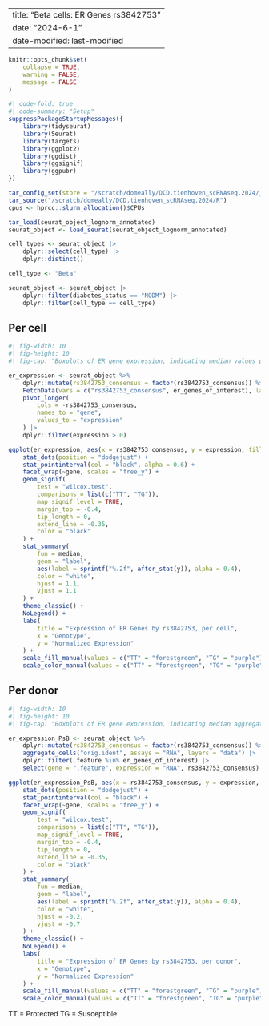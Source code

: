 
---
title: "Beta cells: ER Genes rs3842753"
date: "2024-6-1" 
date-modified: last-modified
---

```r
knitr::opts_chunk$set(
    collapse = TRUE,
    warning = FALSE,
    message = FALSE
)
```


```r
#| code-fold: true
#| code-summary: "Setup"
suppressPackageStartupMessages({
    library(tidyseurat)
    library(Seurat)
    library(targets)
    library(ggplot2)
    library(ggdist)
    library(ggsignif)
    library(ggpubr)
})

tar_config_set(store = "/scratch/domeally/DCD.tienhoven_scRNAseq.2024/_targets")
tar_source("/scratch/domeally/DCD.tienhoven_scRNAseq.2024/R")
cpus <- hprcc::slurm_allocation()$CPUs

tar_load(seurat_object_lognorm_annotated)
seurat_object <- load_seurat(seurat_object_lognorm_annotated)

cell_types <- seurat_object |>
    dplyr::select(cell_type) |>
    dplyr::distinct()

cell_type <- "Beta"

seurat_object <- seurat_object |>
    dplyr::filter(diabetes_status == "NODM") |>
    dplyr::filter(cell_type == cell_type) 
```

::: {.panel-tabset}

## Per cell

```r
#| fig-width: 10
#| fig-height: 10
#| fig-cap: "Boxplots of ER gene expression, indicating median values per cell. Non-expressing cells are excluded."

er_expression <- seurat_object %>%
    dplyr::mutate(rs3842753_consensus = factor(rs3842753_consensus)) %>%
    FetchData(vars = c("rs3842753_consensus", er_genes_of_interest), layer = "data") |>
    pivot_longer(
        cols = -rs3842753_consensus,
        names_to = "gene",
        values_to = "expression"
    ) |>
    dplyr::filter(expression > 0)

ggplot(er_expression, aes(x = rs3842753_consensus, y = expression, fill = rs3842753_consensus, col = rs3842753_consensus)) +
    stat_dots(position = "dodgejust") +
    stat_pointinterval(col = "black", alpha = 0.6) +
    facet_wrap(~gene, scales = "free_y") +
    geom_signif(
        test = "wilcox.test",
        comparisons = list(c("TT", "TG")),
        map_signif_level = TRUE,
        margin_top = -0.4,
        tip_length = 0,
        extend_line = -0.35,
        color = "black"
    ) +
    stat_summary(
        fun = median,
        geom = "label",
        aes(label = sprintf("%.2f", after_stat(y)), alpha = 0.4),
        color = "white",
        hjust = 1.1,
        vjust = 1.1
    ) +
    theme_classic() +
    NoLegend() +
    labs(
        title = "Expression of ER Genes by rs3842753, per cell",
        x = "Genotype",
        y = "Normalized Expression"
    ) +
    scale_fill_manual(values = c("TT" = "forestgreen", "TG" = "purple")) +
    scale_color_manual(values = c("TT" = "forestgreen", "TG" = "purple"))
```

## Per donor

```r
#| fig-width: 10
#| fig-height: 10
#| fig-cap: "Boxplots of ER gene expression, indicating median aggregate expression per donor"

er_expression_PsB <- seurat_object %>%
    dplyr::mutate(rs3842753_consensus = factor(rs3842753_consensus)) %>%
    aggregate_cells("orig.ident", assays = "RNA", layers = "data") |>
    dplyr::filter(.feature %in% er_genes_of_interest) |>
    select(gene = ".feature", expression = "RNA", rs3842753_consensus)

ggplot(er_expression_PsB, aes(x = rs3842753_consensus, y = expression, fill = rs3842753_consensus, col = rs3842753_consensus)) +
    stat_dots(position = "dodgejust") +
    stat_pointinterval(col = "black") +
    facet_wrap(~gene, scales = "free_y") + 
    geom_signif(
        test = "wilcox.test",
        comparisons = list(c("TT", "TG")), 
        map_signif_level = TRUE,
        margin_top = -0.4,
        tip_length = 0,
        extend_line = -0.35,
        color = "black"
    ) +
    stat_summary(
        fun = median,
        geom = "label",
        aes(label = sprintf("%.2f", after_stat(y)), alpha = 0.4),
        color = "white",
        hjust = -0.2,
        vjust = -0.7
    ) +
    theme_classic() +
    NoLegend() +
    labs(
        title = "Expression of ER Genes by rs3842753, per donor",
        x = "Genotype",
        y = "Normalized Expression"
    ) +
    scale_fill_manual(values = c("TT" = "forestgreen", "TG" = "purple")) +
    scale_color_manual(values = c("TT" = "forestgreen", "TG" = "purple"))
```

::::

TT = Protected
TG = Susceptible